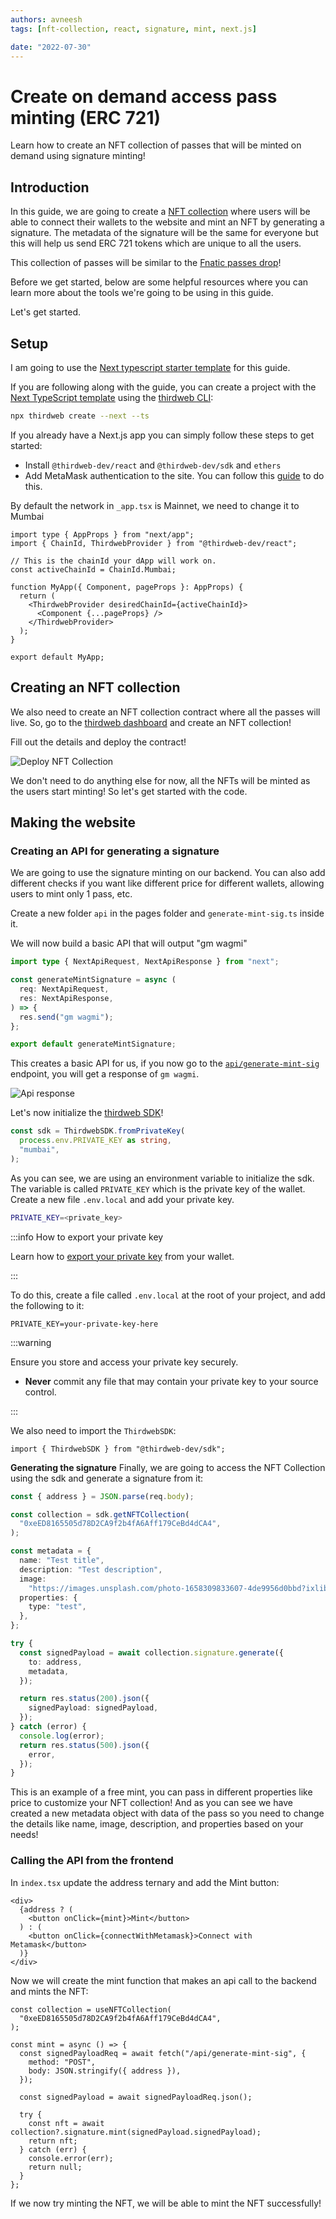 ```yaml
---
authors: avneesh
tags: [nft-collection, react, signature, mint, next.js]

date: "2022-07-30"
---
```



# Create on demand access pass minting (ERC 721)

Learn how to create an NFT collection of passes that will be minted on demand using signature minting!

<!-- truncate -->

## Introduction

In this guide, we are going to create a [NFT collection](/pre-built-contracts/nft-collection) where users
will be able to connect their wallets to the website and mint an NFT by generating a signature. The metadata of the signature will be the same for everyone but this will help us send ERC 721 tokens which are unique to all the users.

This collection of passes will be similar to the [Fnatic passes drop](https://opensea.io/collection/fnatic-citizen)!

Before we get started, below are some helpful resources where you can learn more about the tools we're going to be using in this guide.

<div className="row" style={{marginBottom:24}}>
<div className="col col--6" style={{ marginTop: 8 }}>
  <QuickstartCard
    name="View Project Source Code"
    link="https://github.com/thirdweb-dev/examples/tree/main/typescript/on-demand-pass"
    image="/assets/icons/general.png"
    openInNewTab
  />
</div>

<div className="col col--6" style={{ marginTop: 8 }}>
  <QuickstartCard
    name="NFT Collection Contract"
    link="/pre-built-contracts/nft-collection"
    image="/assets/icons/nft.png"
    openInNewTab
  />
</div>
</div>

Let's get started.

## Setup

I am going to use the [Next typescript starter template](https://github.com/thirdweb-example/next-typescript-starter) for this guide.

If you are following along with the guide, you can create a project with the
[Next TypeScript template](https://github.com/thirdweb-example/next-typescript-starter) using the [thirdweb CLI](/thirdweb-cli):

```bash
npx thirdweb create --next --ts
```

If you already have a Next.js app you can simply follow these steps to get started:

- Install `@thirdweb-dev/react` and `@thirdweb-dev/sdk` and `ethers`
- Add MetaMask authentication to the site. You can follow this [guide](/guides/add-connectwallet-to-your-website) to do this.

By default the network in `_app.tsx` is Mainnet, we need to change it to Mumbai

```tsx title="_app.tsx"
import type { AppProps } from "next/app";
import { ChainId, ThirdwebProvider } from "@thirdweb-dev/react";

// This is the chainId your dApp will work on.
const activeChainId = ChainId.Mumbai;

function MyApp({ Component, pageProps }: AppProps) {
  return (
    <ThirdwebProvider desiredChainId={activeChainId}>
      <Component {...pageProps} />
    </ThirdwebProvider>
  );
}

export default MyApp;
```

## Creating an NFT collection

We also need to create an NFT collection contract where all the passes will live.
So, go to the [thirdweb dashboard](https://thirdweb.com/dashboard) and create an NFT collection!

Fill out the details and deploy the contract!

![Deploy NFT Collection](./deploy-nft-collection.png)

We don't need to do anything else for now, all the NFTs will be minted as the users start minting! So let's get started with the code.

## Making the website

### Creating an API for generating a signature

We are going to use the signature minting on our backend. You can also add different checks if you want like different price for different wallets, allowing users to mint only 1 pass, etc.

Create a new folder `api` in the pages folder and `generate-mint-sig.ts` inside it.

We will now build a basic API that will output "gm wagmi"

```ts title="api/generate-mint-sig.ts"
import type { NextApiRequest, NextApiResponse } from "next";

const generateMintSignature = async (
  req: NextApiRequest,
  res: NextApiResponse,
) => {
  res.send("gm wagmi");
};

export default generateMintSignature;
```

This creates a basic API for us, if you now go to the [`api/generate-mint-sig`](http://localhost:3000/api/generate-mint-sig)
endpoint, you will get a response of `gm wagmi`.

![Api response](./api-response.png)

Let's now initialize the [thirdweb SDK](/building-web3-apps/setting-up-the-sdk)!

```ts title="api/generate-mint-sig.ts"
const sdk = ThirdwebSDK.fromPrivateKey(
  process.env.PRIVATE_KEY as string,
  "mumbai",
);
```

As you can see, we are using an environment variable to initialize the sdk.
The variable is called `PRIVATE_KEY` which is the private key of the wallet.
Create a new file `.env.local` and add your private key.

```bash title=".env.local"
PRIVATE_KEY=<private_key>
```

:::info How to export your private key

Learn how to [export your private key](/guides/create-a-metamask-wallet#export-your-private-key) from your wallet.

:::

To do this, create a file called `.env.local` at the root of your project, and add the following to it:

```
PRIVATE_KEY=your-private-key-here
```

:::warning

Ensure you store and access your private key securely.

- **Never** commit any file that may contain your private key to your source control.

:::

We also need to import the `ThirdwebSDK`:

```tsx
import { ThirdwebSDK } from "@thirdweb-dev/sdk";
```

**Generating the signature**
Finally, we are going to access the NFT Collection using the sdk and generate a signature from it:

```ts title="api/generate-mint-sig.ts"
const { address } = JSON.parse(req.body);

const collection = sdk.getNFTCollection(
  "0xeED8165505d78D2CA9f2b4fA6Aff179CeBd4dCA4",
);

const metadata = {
  name: "Test title",
  description: "Test description",
  image:
    "https://images.unsplash.com/photo-1658309833607-4de9956d0bbd?ixlib=rb-1.2.1&ixid=MnwxMjA3fDB8MHxwaG90by1wYWdlfHx8fGVufDB8fHx8&auto=format&fit=crop&w=1064&q=80",
  properties: {
    type: "test",
  },
};

try {
  const signedPayload = await collection.signature.generate({
    to: address,
    metadata,
  });

  return res.status(200).json({
    signedPayload: signedPayload,
  });
} catch (error) {
  console.log(error);
  return res.status(500).json({
    error,
  });
}
```

This is an example of a free mint, you can pass in different properties like price to customize your NFT collection! And as you can see we have created a new metadata object with data of the pass so you need to change the details like name, image, description, and properties based on your needs!

### Calling the API from the frontend

In `index.tsx` update the address ternary and add the Mint button:

```tsx title="index.tsx"
<div>
  {address ? (
    <button onClick={mint}>Mint</button>
  ) : (
    <button onClick={connectWithMetamask}>Connect with Metamask</button>
  )}
</div>
```

Now we will create the mint function that makes an api call to the backend and mints the NFT:

```tsx title="index.tsx"
const collection = useNFTCollection(
  "0xeED8165505d78D2CA9f2b4fA6Aff179CeBd4dCA4",
);

const mint = async () => {
  const signedPayloadReq = await fetch("/api/generate-mint-sig", {
    method: "POST",
    body: JSON.stringify({ address }),
  });

  const signedPayload = await signedPayloadReq.json();

  try {
    const nft = await collection?.signature.mint(signedPayload.signedPayload);
    return nft;
  } catch (err) {
    console.error(err);
    return null;
  }
};
```

If we now try minting the NFT, we will be able to mint the NFT successfully!
